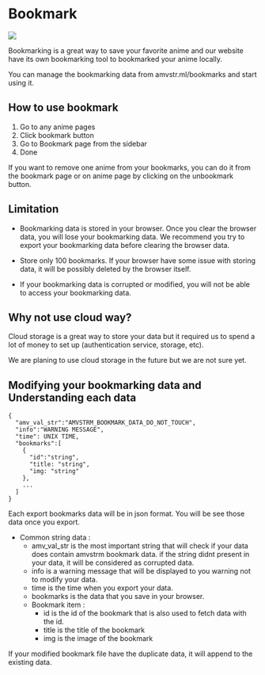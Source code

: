 # Bookmark

![](../../public/bksample.png)

Bookmarking is a great way to save your favorite anime and
our website have its own bookmarking tool to bookmarked your anime locally.

You can manage the bookmarking data from amvstr.ml/bookmarks and start using it.

## How to use bookmark

1. Go to any anime pages
2. Click bookmark button
3. Go to Bookmark page from the sidebar
4. Done

If you want to remove one anime from your bookmarks,
you can do it from the bookmark page or on anime page by clicking on the unbookmark button.

## Limitation

- Bookmarking data is stored in your browser. Once you clear the browser data, you will lose your bookmarking data.
  We recommend you try to export your bookmarking data before clearing the browser data.

- Store only 100 bookmarks. If your browser have some issue with storing data, it will be possibly deleted by the browser itself.

- If your bookmarking data is corrupted or modified, you will not be able to access your bookmarking data.

## Why not use cloud way?

Cloud storage is a great way to store your data but
it required us to spend a lot of money to set up (authentication service, storage, etc).

We are planing to use cloud storage in the future but we are not sure yet.

## Modifying your bookmarking data and Understanding each data

```code
{
  "amv_val_str":"AMVSTRM_BOOKMARK_DATA_DO_NOT_TOUCH",
  "info":"WARNING MESSAGE",
  "time": UNIX TIME,
  "bookmarks":[
    {
      "id":"string",
      "title: "string",
      "img: "string"
    },
    ...
  ]
}
```

Each export bookmarks data will be in json format. 
You will be see those data once you export.  

- Common string data : 
  - amv_val_str is the most important string that will check if your data does contain amvstrm bookmark data.
    if the string didnt present in your data, it will be considered as corrupted data.
  - info is a warning message that will be displayed to you warning not to modify your data.
  - time is the time when you export your data.
  - bookmarks is the data that you save in your browser.
  - Bookmark item :
    - id is the id of the bookmark that is also used to fetch data with the id.
    - title is the title of the bookmark
    - img is the image of the bookmark

If your modified bookmark file have the duplicate data, it will append to the existing data.

